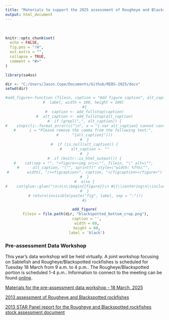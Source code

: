 ```yaml
---
title: "Materials to support the 2025 assessment of Rougheye and Blackspotted rockfishes in waters off the United States West coast"
output: html_document
---
```


\

```r
knitr::opts_chunk$set(
  echo = FALSE,
  fig.pos = "!H",
  out.extra = "",
  collapse = TRUE,
  comment = "#>"
)

library(sa4ss)

dir <- "C:/Users/Jason.Cope/Documents/Github/REBS-2025/docs"
setwd(dir)


```

<center>



```r

#add_figure<-function (filein, caption = "Add figure caption", alt_caption = "", 
#  label, width = 100, height = 100) 
#{
#  caption <- add_fullstop(caption)
#  alt_caption <- add_fullstop(alt_caption)
#  if (grepl(",", alt_caption)) {
#    stop(cli::format_error(c("\n", x = "{.var alt_caption} cannot contain ','.", 
#      i = "Please remove the comma from the following text:", 
#      "{alt_caption}")))
#  }
#  if (is.null(alt_caption)) {
#    alt_caption <- ""
#  }
#  if (knitr::is_html_output()) {
#    cat(sep = "", "<figure><img src=\"", filein, "\" alt=\"", 
#      alt_caption, "\"", sprintf(" style=\"width: %f%%\"", 
#        width), "/><figcaption>", caption, "</figcaption></figure>")
#  }
#  else {
#    cat(glue::glue("\n\n\n\\begin{{figure}}\n #{{\\centering\n\\includegraphics[alt={alt_caption},width={width/100}\\textwidth,height={height/100}\\textheight]{{{filein}}}\n}}\n\\caption{{{#caption}\\label{{fig:{label}}}}}\n\\end{{figure}}\n\n"))
#  }
 # return(invisible(paste("fig", label, sep = ":")))
#}

add_figure(
  filein = file.path(dir, "blackspotted_bottom_crop.png"), 
  caption = '',
  width = 60,
  height = 60,
  label = 'black')

``` 

</center>


### Pre-assessment Data Workshop

This year's data workshop will be held virtually. A joint workshop focusing on Sablefish and Rougheye/Blackspotted rockfishes is scheduled for Tuesday 18 March from 9 a.m. to 4 p.m.. The Rougheye/Blackspotted portion is scheduled 1-4 p.m.. Information to connect to the meeting can be found [online](https://www.pcouncil.org/events/pre-assessment-workshop-for-copper-canary-and-black-rockfish-january-31-amp-february-1-2023/).

[Materials for the pre-assessment data workshop - 18 March, 2025](Pre_assessment)

[2013 assessment of Rougheye and Blackspotted rockfishes](https://www.pcouncil.org/documents/2014/01/the-status-of-rougheye-rockfish-sebastes-aleutianus-and-blackspotted-rockfish-s-melanostictus-as-a-complex-along-the-u-s-west-coast-in-2013-published-january-6-2014.pdf/)

[2013 STAR Panel report for the Rougheye and Blackspotted rockfishes stock assessment document](https://www.pcouncil.org/documents/2014/01/rougheye-and-blackspotted-rockfish-star-panel-report-july-2013.pdf/)